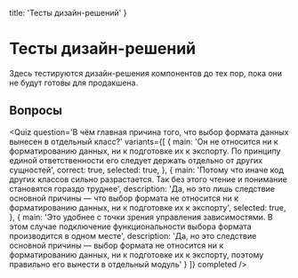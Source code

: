 
  title: 'Тесты дизайн-решений'
}


# Тесты дизайн-решений

Здесь тестируются дизайн-решения компонентов до тех пор, пока они не будут готовы для продакшена.

## Вопросы
<Quiz
  question='В чём главная причина того, что выбор формата данных вынесен в отдельный класс?'
  variants={[
    {
      main: 'Он не относится ни к форматированию данных, ни к подготовке их к экспорту. По принципу единой ответственности его следует держать отдельно от других сущностей',
      correct: true,
      selected: true,
    },
    {
      main: 'Потому что иначе код других классов сильно разрастается. Так без этого чтение и понимание становятся гораздо труднее',
      description: 'Да, но это лишь следствие основной причины — что выбор формата не относится ни к форматированию данных, ни к подготовке их к экспорту',
      selected: true,
    },
    {
      main: 'Это удобнее с точки зрения управления зависимостями. В этом случае подключение функциональности выбора формата производится в одном месте',
      description: 'Да, но это следствие основной причины — выбор формата не относится ни к форматированию данных, ни к подготовке их к экспорту, поэтому правильно его вынести в отдельный модуль'
    }
  ]}
  completed />
